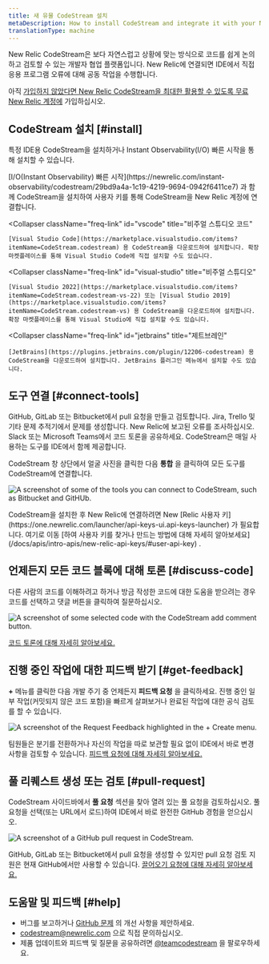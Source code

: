 ```yaml
---
title: 새 유물 CodeStream 설치
metaDescription: How to install CodeStream and integrate it with your New Relic account.
translationType: machine
---
```






New Relic CodeStream은 보다 자연스럽고 상황에 맞는 방식으로 코드를 쉽게 논의하고 검토할 수 있는 개발자 협업 플랫폼입니다. New Relic에 연결되면 IDE에서 직접 응용 프로그램 오류에 대해 공동 작업을 수행합니다.

아직 [가입하지 않았다면 New Relic CodeStream을 최대한 활용할 수 있도록 무료 New Relic 계정에](https://newrelic.com/signup) 가입하십시오.

## CodeStream 설치 [#install]

특정 IDE용 CodeStream을 설치하거나 Instant Observability(I/O) 빠른 시작을 통해 설치할 수 있습니다.

<CollapserGroup>
  <Collapser
    className="freq-link"
    id="io"
    title="즉각적인 관찰 가능성(I/O) 빠른 시작"
  >
    [I/O(Instant Observability) 빠른 시작](https://newrelic.com/instant-observability/codestream/29bd9a4a-1c19-4219-9694-0942f6411ce7) 과 함께 CodeStream을 설치하여 사용자 키를 통해 CodeStream을 New Relic 계정에 연결합니다.
  </Collapser>

  <Collapser
    className="freq-link"
    id="vscode"
    title="비주얼 스튜디오 코드"
  >
    [Visual Studio Code](https://marketplace.visualstudio.com/items?itemName=CodeStream.codestream) 용 CodeStream을 다운로드하여 설치합니다. 확장 마켓플레이스를 통해 Visual Studio Code에 직접 설치할 수도 있습니다.
  </Collapser>

  <Collapser
    className="freq-link"
    id="visual-studio"
    title="비주얼 스튜디오"
  >
    [Visual Studio 2022](https://marketplace.visualstudio.com/items?itemName=CodeStream.codestream-vs-22) 또는 [Visual Studio 2019](https://marketplace.visualstudio.com/items?itemName=CodeStream.codestream-vs) 용 CodeStream을 다운로드하여 설치합니다. 확장 마켓플레이스를 통해 Visual Studio에 직접 설치할 수도 있습니다.
  </Collapser>

  <Collapser
    className="freq-link"
    id="jetbrains"
    title="제트브레인"
  >
    [JetBrains](https://plugins.jetbrains.com/plugin/12206-codestream) 용 CodeStream을 다운로드하여 설치합니다. JetBrains 플러그인 메뉴에서 설치할 수도 있습니다.
  </Collapser>
</CollapserGroup>

## 도구 연결 [#connect-tools]

GitHub, GitLab 또는 Bitbucket에서 pull 요청을 만들고 검토합니다. Jira, Trello 및 기타 문제 추적기에서 문제를 생성합니다. New Relic에 보고된 오류를 조사하십시오. Slack 또는 Microsoft Teams에서 코드 토론을 공유하세요. CodeStream은 매일 사용하는 도구를 IDE에서 함께 제공합니다.

CodeStream 창 상단에서 얼굴 사진을 클릭한 다음 **통합** 을 클릭하여 모든 도구를 CodeStream에 연결합니다.

<img
  title="Some of the tools you can connect to CodeStream, such as Bitbucket and GitHUb."
  alt="A screenshot of some of the tools you can connect to CodeStream, such as Bitbucket and GitHUb."
  src={codestreamCodeHostIssueProvideIntegrations}
/>

<Callout variant="tip">
  CodeStream을 설치한 후 New Relic에 연결하려면 New [Relic 사용자 키](https://one.newrelic.com/launcher/api-keys-ui.api-keys-launcher) 가 필요합니다. 여기로 이동 [하여 사용자 키를 찾거나 만드는 방법에 대해 자세히 알아보세요](/docs/apis/intro-apis/new-relic-api-keys/#user-api-key) .
</Callout>

## 언제든지 모든 코드 블록에 대해 토론 [#discuss-code]

다른 사람의 코드를 이해하려고 하거나 방금 작성한 코드에 대한 도움을 받으려는 경우 코드를 선택하고 댓글 버튼을 클릭하여 질문하십시오.

<img
  title="Some selected code with the CodeStream add comment button. Use this to discuss and collaborate on code in your repository."
  alt="A screenshot of some selected code with the CodeStream add comment button."
  src={codestreamDiscussCodeExample}
/>

[코드 토론에 대해 자세히 알아보세요.](/docs/codestream/how-use-codestream/discuss-code)

## 진행 중인 작업에 대한 피드백 받기 [#get-feedback]

**+** 메뉴를 클릭한 다음 개발 주기 중 언제든지 **피드백 요청** 을 클릭하세요. 진행 중인 일부 작업(커밋되지 않은 코드 포함)을 빠르게 살펴보거나 완료된 작업에 대한 공식 검토를 할 수 있습니다.

<img
  title="The Request Feedback highlighted in the + Create menu."
  alt="A screenshot of the Request Feedback highlighted in the + Create menu."
  src={codestreamRequestFeedbackButton}
/>

팀원들은 분기를 전환하거나 자신의 작업을 따로 보관할 필요 없이 IDE에서 바로 변경 사항을 검토할 수 있습니다. [피드백 요청에 대해 자세히 알아보세요.](/docs/codestream/how-use-codestream/feedback-requests)

## 풀 리퀘스트 생성 또는 검토 [#pull-request]

CodeStream 사이드바에서 **풀 요청** 섹션을 찾아 열려 있는 풀 요청을 검토하십시오. 풀 요청을 선택(또는 URL에서 로드)하여 IDE에서 바로 완전한 GitHub 경험을 얻으십시오.

<img
  title="A GitHub pull request in CodeStream."
  alt="A screenshot of a GitHub pull request in CodeStream."
  src={codestreamPullRequestExample}
/>

GitHub, GitLab 또는 Bitbucket에서 pull 요청을 생성할 수 있지만 pull 요청 검토 지원은 현재 GitHub에서만 사용할 수 있습니다. [끌어오기 요청에 대해 자세히 알아보세요.](/docs/codestream/how-use-codestream/pull-requests/)

## 도움말 및 피드백 [#help]

* 버그를 보고하거나 [GitHub 문제](https://github.com/TeamCodeStream/CodeStream/issues) 의 개선 사항을 제안하세요.
* [codestream@newrelic.com](mailto:codestream@newrelic.com) 으로 직접 문의하십시오.
* 제품 업데이트와 피드백 및 질문을 공유하려면 [@teamcodestream](http://twitter.com/teamcodestream) 을 팔로우하세요.